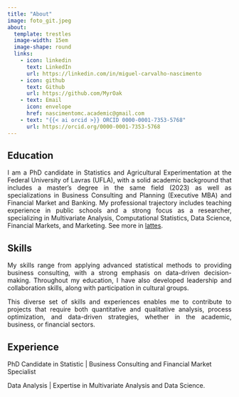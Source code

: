 ---
title: "About"
image: foto_git.jpeg
about:
  template: trestles
  image-width: 15em
  image-shape: round
  links: 
    - icon: linkedin
      text: LinkedIn
      url: https://linkedin.com/in/miguel-carvalho-nascimento
    - icon: github
      text: Github
      url: https://github.com/MyrOak
    - text: Email
      icon: envelope
      href: nascimentomc.academic@gmail.com
    - text: "{{< ai orcid >}} ORCID 0000-0001-7353-5768"
      url: https://orcid.org/0000-0001-7353-5768
---

## Education

<div style="text-align:justify;">
I am a PhD candidate in Statistics and Agricultural Experimentation at the Federal University of Lavras (UFLA), with a solid academic background that includes a master’s degree in the same field (2023) as well as specializations in Business Consulting and Planning (Executive MBA) and Financial Market and Banking. My professional trajectory includes teaching experience in public schools and a strong focus as a researcher, specializing in Multivariate Analysis, Computational Statistics, Data Science, Financial Markets, and Marketing. See more in [lattes](http://lattes.cnpq.br/2298890343056577).
</div>

## Skills

<div style="text-align:justify;">
My skills range from applying advanced statistical methods to providing business consulting, with a strong emphasis on data-driven decision-making. Throughout my education, I have also developed leadership and collaboration skills, along with participation in cultural groups.
</div>

<div style="text-align:justify;">
This diverse set of skills and experiences enables me to contribute to projects that require both quantitative and qualitative analysis, process optimization, and data-driven strategies, whether in the academic, business, or financial sectors.
</div>

## Experience

PhD Candidate in Statistic \| Business Consulting and Financial Market Specialist

Data Analysis \| Expertise in Multivariate Analysis and Data Science. 


